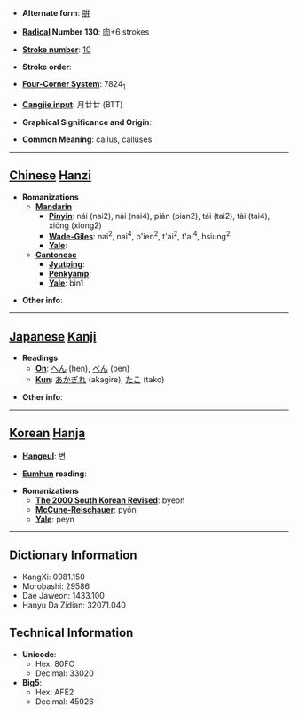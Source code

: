 * '''Alternate form''': [[腁]]

* '''[[Wiktionary:Chinese radical index| Radical]] Number 130''': [[Wiktionary:Chinese radical index 肉|肉]]+6 strokes

* '''[[Wiktionary:Chinese total strokes index|Stroke number]]''': [[Wiktionary:Chinese total strokes index 10|10]]

* '''Stroke order''': 

* '''[[Wiktionary:Chinese four corner index|Four-Corner System]]''': 7824<sub>1</sub>

* '''[[Wiktionary:Chinese Cangjie index|Cangjie input]]''': 月廿廿 (BTT)

* '''Graphical Significance and Origin''': 

* '''Common Meaning''': callus, calluses

----

== [[Chinese]] [[Hanzi]] ==

* '''Romanizations'''
** '''[[Mandarin]]'''
*** '''[[Pinyin]]''': nái (nai2), nài (nai4), pián (pian2), tái (tai2), tài (tai4), xióng (xiong2)
*** '''[[Wade-Giles]]''': nai<sup>2</sup>, nai<sup>4</sup>, p'ien<sup>2</sup>, t'ai<sup>2</sup>, t'ai<sup>4</sup>, hsiung<sup>2</sup>
*** '''[[Yale]]''': 
** '''[[Cantonese]]'''
*** '''[[Jyutping]]''':
*** '''[[Penkyamp]]''': 
*** '''[[Yale]]''': bin1

* '''Other info''': 

----

== [[Japanese]] [[Kanji]] ==

* '''Readings'''
** '''[[On]]''': [[へん]] (hen), [[べん]] (ben)
** '''[[Kun]]''': [[あかぎれ]] (akagire), [[たこ]] (tako)

* '''Other info''':  

----

== [[Korean]] [[Hanja]] ==

* '''[[Hangeul]]''': 변

* '''[[Eumhun]] reading''': 

* '''Romanizations'''
** '''[[The 2000 South Korean Revised Romanization|The 2000 South Korean Revised]]''': byeon
** '''[[McCune-Reischauer]]''': pyŏn
** '''[[Yale]]''': peyn

----

== Dictionary Information ==

* KangXi: 0981.150
* Morobashi: 29586
* Dae Jaweon: 1433.100
* Hanyu Da Zidian: 32071.040

== Technical Information ==

* '''Unicode''':
** Hex: 80FC
** Decimal: 33020
* '''Big5''':
** Hex: AFE2
** Decimal: 45026